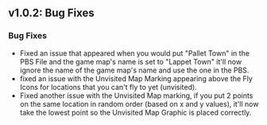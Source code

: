 ## v1.0.2: Bug Fixes

### Bug Fixes
- Fixed an issue that appeared when you would put "Pallet Town" in the PBS File and the game map's name is set to "Lappet Town" it'll now ignore the name of the game map's name and use the one in the PBS.
- fixed an issue with the Unvisited Map Marking appearing above the Fly Icons for locations that you can't fly to yet (unvisited).
- Fixed another issue with the Unvisited Map marking, if you put 2 points on the same location in random order (based on x and y values), it'll now take the lowest point so the Unvisited Map Graphic is placed correctly.